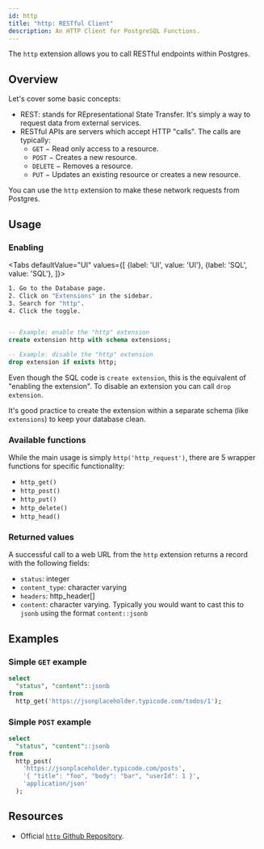 ```yaml
---
id: http
title: "http: RESTful Client"
description: An HTTP Client for PostgreSQL Functions.
---
```



The `http` extension allows you to call RESTful endpoints within Postgres.

## Overview

Let's cover some basic concepts:

- REST: stands for REpresentational State Transfer. It's simply a way to request data from external services.
- RESTful APIs are servers which accept HTTP "calls". The calls are typically:
  - `GET` − Read only access to a resource.
  - `POST` − Creates a new resource.
  - `DELETE` − Removes a resource.
  - `PUT` − Updates an existing resource or creates a new resource.

You can use the `http` extension to make these network requests from Postgres.


## Usage


### Enabling

<Tabs
defaultValue="UI"
values={[
  {label: 'UI', value: 'UI'},
  {label: 'SQL', value: 'SQL'},
]}>
<TabItem value="UI">

```sh
1. Go to the Database page.
2. Click on "Extensions" in the sidebar.
3. Search for "http".
4. Click the toggle.
```



</TabItem>
<TabItem value="SQL">

```sql 

-- Example: enable the "http" extension 
create extension http with schema extensions;

-- Example: disable the "http" extension 
drop extension if exists http;

```

Even though the SQL code is `create extension`, this is the equivalent of "enabling the extension". 
To disable an extension you can call `drop extension`.

It's good practice to create the extension within a separate schema (like `extensions`) to keep your database clean.

</TabItem>

</Tabs>

### Available functions

While the main usage is simply `http('http_request')`, there are 5 wrapper functions for specific functionality:

- `http_get()`
- `http_post()`
- `http_put()`
- `http_delete()`
- `http_head()` 

### Returned values 

A successful call to a web URL from the `http` extension returns a record with the following fields: 

- `status`: integer
- `content_type`: character varying
- `headers`: http_header[]
- `content`: character varying. Typically you would want to cast this to `jsonb` using the format `content::jsonb`

## Examples

### Simple `GET` example

```sql
select 
  "status", "content"::jsonb
from 
  http_get('https://jsonplaceholder.typicode.com/todos/1');
```


### Simple `POST` example

```sql
select 
  "status", "content"::jsonb
from 
  http_post(
    'https://jsonplaceholder.typicode.com/posts',
    '{ "title": "foo", "body": "bar", "userId": 1 }',
    'application/json'
  );
```


## Resources 

- Official [`http` Github Repository](https://github.com/pramsey/pgsql-http).
